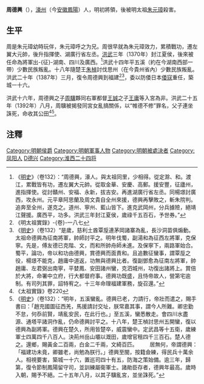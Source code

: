 '''周德興'''（{{bd|14世纪|？|1392年||CatIdx=Z周}}），[[濠州|濠州]]（今[[安徽|安徽]][[鳳陽|鳳陽]]）人，明初將領，後被明太祖[[朱元璋|朱元璋]]殺害。

== 生平 ==
周是朱元璋幼時玩伴，朱元璋呼之为兄。周很早就為朱元璋效力，累積戰功，遷左翼大元帥，後升指揮使、湖廣行省左丞。[[洪武|洪武]]三年（1370年）封江夏侯，後來被任命為將軍出-{征}-湖南、四川及廣西。<ref>《[[明史|明史]]》（卷132）：“周德興，濠人。與太祖同里，少相得。從定滁、和。渡江，累戰皆有功，遷左翼大元帥。從取金華、安慶、高郵。援安豐，征廬州，進指揮使。從討贛州、安福、永新，拔吉安。再進湖廣行省左丞。同楊璟討廣西，攻永州。元平章阿思蘭及周文貴自全州來援，德興再擊敗之，斬朱院判。追奔至全州，遂克之。道州、寧州、藍山皆下。進克武岡州，分兵據險，絕靖江聲援。廣西平，功多。洪武三年封江夏侯，歲祿千五百石，予世券。”</ref>洪武十四年平五溪（約在今湖南西部一帶）少數民族叛亂。十八年隨楚王[[朱楨_(明朝宗室)|朱楨]]討伐思州（在今貴州省內）少數民族叛亂。洪武二十年（1387年）三月，復令周德興到福建<ref>《明太祖實錄》-{卷}-一八七</ref><ref>《[[明史|明史]]》（卷132）“是歲，慈利土酋覃垕連茅岡諸寨為亂，長沙洞苗俱煽動。太祖命德興為征南將軍，帥師討平之。明年伐蜀，副湯和為征西左將軍，克保寧。先是，傅友德已克階、文，而和所帥舟師未進。及保寧下，兩路軍始合。蜀平，論功，帝以和功由德興，賞德興而面責和。且追數征蠻事，謂覃垕之役，楊璟不能克，趙庸中道返，功無與德興比者。復副鄧愈為征南左將軍，帥趙庸、左君弼出南寧，平婪鳳、安田諸州蠻，克泗城州，功復出諸將上。賞倍於大將，命署中立府，行大都督府事。德興功既盛，且恃帝故人，營第宅逾制。有司列其罪，詔特宥之。十三年命理福建軍務，旋召還。”</ref>，委以防倭日本[[倭寇|倭寇]]重任，築城一十六。

洪武十六年，周德興之子[[周驥|周驥]]夥同右軍都督[[王誠|王誠]]之子[[王庸|王庸]]等入宮為非。洪武二十五年（1392年）八月，周驥被揭發同宮女亂搞關係，以“帷德不修”罪名，父子連坐誅死，命收其公田<ref>《太祖實錄》卷220</ref><ref>《[[明史|明史]]》（卷132）：“明年，五溪蠻亂。德興已老，力請行，帝壯而遣之，賜手書曰：「趙充國圖征西羌，馬援請討交址，朕常嘉其事，謂今人所難。卿忠勤不怠，何忝前賢，靖亂安民，在此行也。」至五溪，蠻悉散走。會四川水盡源、通塔平諸洞作亂，仍命德興討平之。十八年，楚王楨討思州五開蠻，復以德興為副將軍。德興在楚久，所用皆楚卒，威震蠻中。定武昌等十五衛，歲練軍士四萬四千八百人。決荊州岳山壩以溉田，歲增官租四千三百石。楚人德之。還鄉，賜黃金二百兩，白金二千兩，文綺百匹。 　　居無何，帝謂德興：「福建功未竟，卿雖老，尚勉為朕行。」德興至閩，按籍僉練，得民兵十萬余人。相視要害，築城一十六，置巡司四十有五，防海之策始備。逾三年，歸第，復令節制鳳陽留守司，並訓練屬衛軍士。諸勛臣存者，德興年最高。歲時入朝，賜予不絕。二十五年八月，以其子驥亂宮，並坐誅死。”</ref>。

==注釋==
{{wikisource|明史/卷132}}
<div class="references-small">
<references />
</div>

{{DEFAULTSORT:Z}}
[[Category:明朝侯爵|Category:明朝侯爵]]
[[Category:明朝軍事人物|Category:明朝軍事人物]]
[[Category:明朝被處決者|Category:明朝被處決者]]
[[Category:凤阳人|Category:凤阳人]]
[[Category:周姓|D德兴]]
[[Category:淮西二十四将|Category:淮西二十四将]]